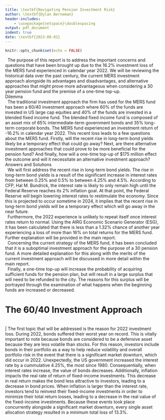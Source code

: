 ```yaml
---
title: \textbf{Navigating Pension Investment Risk}
author: \textbf{Dylan Berneman}
header-includes:
    - \usepackage{setspace}\doublespacing
output: pdf_document
indent: true
date: \textbf{2023-08-01}
---
```


```r
knitr::opts_chunk$set(echo = FALSE)
```

\newpage

\begingroup
\centering
\Large \textbf{Executive Summary} \par
\endgroup

|   The purpose of this report is to address the important concerns and questions that have been brought up due to the 16.2% investment loss of the MERS fund experienced in calendar year 2022. We will be reviewing the historical data over the past century, the current MERS investment approach alongside its advantages and disadvantages, and alternative approaches that might prove more advantageous when considering a 30 year pension fund and the premise of a one-time top-up.

\begingroup
\centering
\large Dilemma \par
\endgroup

|   The traditional investment approach the firm has used for the MERS fund has been a 60/40 investment approach where 60% of the funds are invested in US large cap equities and 40% of the funds are invested in a blended fixed income fund. The blended fixed income fund is composed of an asset mix of 65% intermediate-term government bonds and 35% long-term corporate bonds. The MERS fund experienced an investment return of -16.2% in calendar year 2022. This recent loss leads to a few questions about the MERS fund. Firstly, will the recent rise in long-term bond yields likely be a temporary effect that could go away? Next, are there alternative investment approaches that could prove to be more beneficial for the pension fund? And finally, how will a one-time top-up of $175 million effect the outcome and will it necessitate an alternative investment approach?

\begingroup
\centering
\large Answers and Solutions \par
\endgroup

|   We will first address the recent rise in long-term bond yields. The rise in long-term bond yields is a result of the significant increase in interest rates from between 0.25% and 0.5% to between 4.25% and 4.5%. According to CFP, Hal M. Bundrick, the interest rate is likely to only remain high until the Federal Reserve reaches its 2% inflation goal. At that point, the Federal Reserve will begin lowering interest rates to restimulate the economy. Since this is projected to occur sometime in 2024, it implies that the recent rise in long-term bond yields will be a temporary effect which will go away in the near future.

|   Furthermore, the 2022 experience is unlikely to repeat itself once interest rates return to normal. Using the AIRG Economic Scenario Generator (ESG), it has been calculated that there is less than a 1.32% chance of another year experiencing a loss of more than 16% on total returns for the MERS fund. Further explanation will be provided in the main report.

|   Concerning the current strategy of the MERS fund, it has been concluded that it is a suboptimal investment approach for the purpose of a 30 pension fund. A more detailed explanation for this along with the merits of the current investment approach will be discussed in more detail within the main report.

|   Finally, a one-time top-up will increase the probability of acquiring sufficient funds for the pension plan, but will result in a large surplus that will need to be refunded to the city. The reasons for this surplus will be portrayed through the examination of what happens when the beginning funds are increased or decreased.

\newpage

# The 60/40 Investment Approach

\
\| The first topic that will be addressed is the reason for 2022 investment loss. During 2022, bonds suffered their worst year on record. This is vitally important to note because bonds are considered to be a defensive asset because they are less volatile than stocks. For this reason, investors include bonds in their portfolio as a way to help reduce volatility and overall portfolio risk in the event that there is a significant market downturn, which did occur in 2022. Unexpectedly, the US government increased the interest rate by a cummulative 4.25%, the most since 1980. Consequentially, when interest rates increase, the value of bonds decreases. Additionally, inflation impacts the real rate of return of fixed-income investments. This decrease in real return makes the bond less attractive to investors, leading to a decrease in bond prices. When inflation is larger than the interest rate, investors tend to reinvest their fixed-income investments in order to minimize their total return losses, leading to a decrease in the real value of the fixed-income investments. Because these events took place concurrently alongside a significant market downturn, every single asset allocation strategy resulted in a minimum total loss of 13.3%.

